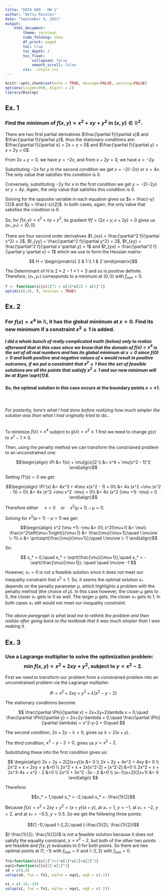 ```yaml
---
title: "DATA 609 - HW 1"
author: "Betsy Rosalen"
date: "September 9, 2021"
output:
    html_document:
        theme: cerulean
        code_folding: show
        df_print: paged
        toc: true
        toc_depth: 2
        toc_float:
            collapsed: false
            smooth_scroll: false
        css: ./style.css
---
```


```r
knitr::opts_chunk$set(echo = TRUE, message=FALSE, warning=FALSE)
options(scipen=999, digits = 2)
library(Rsolnp)
```

## Ex. 1

### Find the minimum of $f(x,y) = x^2 + xy + y^2$ in $(x, y) \in\mathbb{R}^2$.

There are two first partial derivatives $\frac{\partial f}{\partial x}$ and $\frac{\partial f}{\partial y}$, thus the stationary conditions are: $\frac{\partial f}{\partial x} = 2x + y = 0$ and $\frac{\partial f}{\partial y} = x + 2y = 0$.

From $2x + y = 0$, we have $y = -2x$, and from $x + 2y = 0$, we have $x = -2y$.  

Substituting $-2x$ for $y$ in the second condition we get $x = -2(-2x)$ or $x = 4x$.  The only value that satisfies this condition is $0$.  

Conversely, substituting $-2y$ for $x$ in the first condition we get $y = -2(-2y)$ or $y = 4y$.  Again, the only value that satisfies this condition is $0$.  

Solving for the opposite variable in each equation gives us $x = \frac{-y}{2}$ and $y = \frac{-x}{2}$.  In both cases, again, the only value that satisfies the condition is $0$.

So, for $f(x,y) = x^2 + xy + y^2$, its gradient $\nabla f = (2x + y; x + 2y) = 0$ gives us $(x_*, y_*) = (0, 0)$.

There are four second order derivatives $f_{xx} = \frac{\partial^2 f}{\partial x^2} = 2$, $f_{yy} = \frac{\partial^2 f}{\partial y^2} = 2$, $f_{xy} = \frac{\partial^2 f}{\partial x \partial y} = 1$ and $f_{yx} = \frac{\partial^2 f}{\partial y \partial x} = 1$ which we use to form the Hessian matrix:

$$ H = \begin{pmatrix}
2 & 1 \\
1 & 2
\end{pmatrix}$$

The Determinant of $H$ is $2 \times 2 - 1 \times 1 = 3$ and so is positive definite.  Therefore, $(x_*, y_*)$ corresponds to a minimum at $(0,0)$ with $f_{min} = 0$.

```r
f <- function(x){x[1]^2 + x[1]*x[2] + x[2]^2}
optim(c(0,0), f, hessian = TRUE)
```


## Ex. 2

### For $f(x) = x^4$ in $\mathbb{R}$, it has the global minimum at $x=0$.  Find its new minimum if a constraint $x^2 \ge 1$ is added.

##### I did a whole bunch of really complicated math (below) only to realize afterward that in this case since we know that the domain of $f(x) = x^4$ is the set of all real numbers and has its global minimum at $x=0$ since $f(0) = 0$ and both positive and negative values of x would result in positive outcomes, if we put a constraint that $x^2 \ge 1$ then the set of feasible solutions are all the points that satisfy $x^2 \ge 1$ and our new minimum will be at $\pm \sqrt{1}$.  

#### So, **the optimal solution in this case occurs at the boundary points $x=\pm 1$.**

<br>

###### For posterity, here's what I had done before realizing how much simpler the solution was than what I had originally tried to do...

To minimize $f(x) = x^4$ subject to $g(x) = x^2 \ge 1$ first we need to change $g(x)$ to $x^2 - 1 \ge 0$.

Then, using the penalty method we can transform the constrained problem to an unconstrained one:

$$\begin{align} 
\Pi &= f(x) + \mu[g(x)]2 \\
&= x^4 + \mu[x^2 - 1]^2
\end{align}$$

Setting $\Pi'(x) = 0$ we get:

$$\begin{align} 
\Pi'(x) &= 4x^3 + 4\mu x(x^2 - 1) = 0\\
&= 4x (x^2 +\mu (x^2 - 1)) = 0\\
&= 4x (x^2 +\mu x^2 -\mu) = 0\\
&= 4x (x^2 (\mu +1) -\mu) = 0
\end{align}$$

Therefore either $\quad x=0 \quad \text{or} \quad x^2(\mu+1)-\mu =0$.

Solving for $x^2(\mu+1)-\mu =0$ we get:

$$\begin{align} 
x^2 (\mu +1) -\mu &= 0\\
x^2(\mu+1) &= \mu\\
\frac{x^2\left(\mu+1\right)}{\mu+1} &= \frac{\mu}{\mu+1};\quad \:\mu\ne \:-1\\
x &= \pm\sqrt{\frac{\mu}{\mu+1}};\quad \:\mu\ne \:-1
\end{align}$$

So:

$$
x_* = 0,\quad x_* = \sqrt{\frac{\mu}{\mu+1}},\quad x_* = -\sqrt{\frac{\mu}{\mu+1}}; \quad \quad \mu\ne -1
$$

However, $x_* = 0$ is not a feasible solution since it does not meet our inequality constraint that $x^2 \ge 1$.  So, it seems the optimal solution $x_*$ depends on the penalty parameter $\mu$, which highlights a problem with the penalty method (the choice of $\mu$).  In this case however, the closer $\mu$ gets to $0$, the closer $x_*$ gets to $0$ as well.  The larger $\mu$ gets, the closer $x_*$ gets to $1$.  In both cases $x_*$ still would not meet our inequality constraint.  

###### The above paragraph is what lead me to rethink the problem and then realize after going back to the textbook that it was much simpler than I was making it.  


## Ex. 3

### Use a Lagrange multiplier to solve the optimization problem: $$\text{min } f(x,y) = x^2 + 2xy + y^2 \text{, subject to } y = x^2 - 2\text{.}$$

First we need to transform our problem from a constrained problem into an unconstrained problem via the Lagrange multiplier:

$$\Phi =  x^2 + 2xy + y^2 + \lambda(x^2 - y - 2)$$

The stationary conditions become:

$$
\frac{\partial \Phi}{\partial x} = 2x+2y+2\lambda x = 0,\quad 
\frac{\partial \Phi}{\partial y} = 2x+2y-\lambda = 0,\quad 
\frac{\partial \Phi}{\partial \lambda} = x^2-y-2 = 0\quad
$$

The second condition, $2x+2y−\lambda = 0$, gives us $\lambda = 2(x+y)$.

The third condition, $x^2-y-2 = 0$, gives us $y = x^2-2$.

Substituting these into the first condition gives us:

$$
\begin{align}
2x + 2y + 2[2(x+y)]x &= 0 \\
2x + 2y + 4x^2 + 4xy &= 0 \\
2x^2 + x + 2xy + y &=0 \\
2x^2 + x + 2x[x^2-2] + [x^2-2] &=0 \\
2x^2 + x + 2x^3-4x + x^2 - 2 &=0 \\
2x^3  + 3x^2 -3x - 2 &=0 \\
(x−1)(x+2)(2x+1) &= 0
\end{align}
$$

Therefore: 

$$x_* = 1,\quad x_* = -2,\quad x_* = -\frac{1}{2}$$

Because $f(x) = x^2 + 2xy + y^2 = (x+y)(x+y)$, at $x_* = 1$, $y = -1$, at $x_* = -2$, $y = 2$, and at $x_* = -0.5$, $y = 0.5$.  So we get the following three points:

$$(1,-1),\quad (-2,2),\quad (-\frac{1}{2}, \frac{1}{2})$$

$(-\frac{1}{2}, \frac{1}{2})$ is not a feasible solution because it does not satisfy the equality constraint, $y = x^2 - 2$, but both of the other two points are feasible and $f(x,y)$ evaluates to $0$ for both points.  So there are two optimal points at $(1, -1)$ with $f_{min}=0$ and $(-2, 2)$ with $f_{min}=0$.

```r
fn1=function(x){x[1]^2+2*x[1]*x[2]+x[2]^2}
eqn1=function(x){x[2]-x[1]^2}
x0 = c(0,0)
solnp(x0, fun = fn1, eqfun = eqn1, eqB = c(-2))
```

```r
x1 = c(-10,-10)
solnp(x1, fun = fn1, eqfun = eqn1, eqB = c(-2))
```